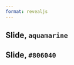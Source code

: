 ```yaml
---
format: revealjs
---
```


## Slide, `aquamarine` {background-color="aquamarine"}

## Slide, `#806040` {background-color="#806040"}
